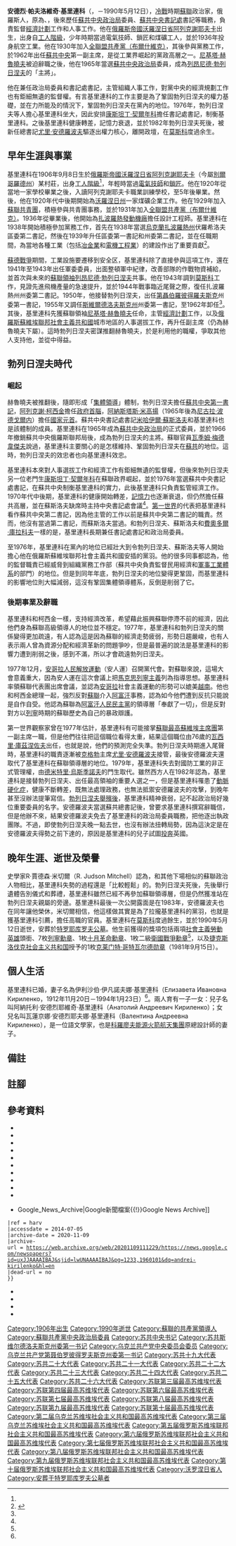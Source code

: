 {{noteTA
|G1=PP
}}
{{Not|基里琴科}}
{{Other people|基里連科|基里連科}}
{{Infobox officeholder
| name         = 安·帕·基里连科<br><small>{{lang|ru|А. П. Кириле́нко}}</small>
| image        = Kirilenko, Andrey Pavlovich.jpg
| caption      =
| nationality  = [[俄羅斯|俄羅斯]]{{sfn|Law|1975|p=214}}
| office      = [[蘇聯共產黨中央政治局|蘇共中央政治局]]委員
| term_start  = 1962年4月23日
| term_end    = 1982年11月22日
| office1      = [[蘇聯共產黨中央政治局|蘇共中央政治局]]候補委員
| term_start1  = 1957年6月29日
| term_end1    = 1961年10月31日
| office2      = [[蘇聯共產黨中央書記處|蘇共中央書記處]]書記
| term_start2  = 1966年4月8日
| term_end2    = 1982年11月22日
| birth_date   = {{OldStyleDate|1906年|9月8日|8月26日}}
| birth_place  = {{flag|Russian Empire|1883}}[[沃羅涅日省|沃羅涅日省]][[阿列克謝耶夫卡|阿列克謝耶夫卡]]
| death_date   = {{Death date and age|1990|5|12|1906|11|8|df=y}}
| death_place  = {{USSR}}[[俄羅斯蘇維埃聯邦社會主義共和國|俄羅斯蘇維埃聯邦社會主義共和國]][[莫斯科|莫斯科]]
| spouse       = 伊利沙伯·伊凡諾夫娜·基里連科
| profession   = {{link-en|設計工程師|Design engineer|設計}}<ref name="warheroes"/>及{{link-en|飛機工程師|aircraft engineer}}、[[電氣技師|電氣技師]]{{sfn|Law|1975|p=214}}、[[公務員|公務員]]
| party        = [[蘇聯共產黨|蘇聯共產黨]]
|awards={{{!}} style="background: transparent"
{{!}} {{社会主义劳动英雄}} {{!!}} {{社会主义劳动英雄}}
{{!}}}
{{{!}} style="background:transparent"
{{!}} {{列宁勋章}} {{!!}} {{列宁勋章|23.1.1948}} {{!!}} {{列宁勋章}} {{!!}} {{列宁勋章}}
{{!}}-
{{!}} {{列宁勋章}} {{!!}} {{列宁勋章}} {{!!}} {{列宁勋章}} {{!!}} {{十月革命勋章}} 
{{!}}-
{{!}} {{二级卫国战争勋章}}
{{!}}}
{{{!}}
{{!}}{{克莱门特·哥特瓦尔德勋章}}
{{!}}}
|}}
'''安德烈·帕夫洛維奇·基里連科'''（{{lang-ru|Андре́й Па́влович Кириле́нко}}，{{OldStyleDate|1906年|9月8日|8月26日}}－1990年5月12日），[[冷戰|冷戰]]時期[[蘇聯|蘇聯]]政治家，俄羅斯人，原為{{link-en|設計工程師|Design engineer}}、{{link-en|飛機工程師|aircraft engineer}}，後來歷任[[蘇聯共產黨中央政治局|蘇共中央政治局]]委員、[[蘇聯共產黨中央書記處|蘇共中央書記處]]書記等職務，負責監督[[計劃經濟|經濟計劃]]工作和人事工作。他在[[俄羅斯帝國|俄羅斯帝國]][[沃羅涅日省|沃羅涅日省]][[阿列克謝耶夫卡|阿列克謝耶夫卡]]出生，出身自[[工人階級|工人階級]]，少年時期當過電氣技師、鎖匠和煤礦工人，並於1936年投身航空工業。他在1930年加入[[蘇聯共產黨|全聯盟共產黨（布爾什維克）]]，其後參與黨務工作，於1962年出任[[蘇聯共產黨中央委員會|蘇共中央]]{{ru-link|蘇聯共產黨中央委員會俄羅斯聯邦局|Бюро ЦК КПСС по РСФСР|俄羅斯聯邦局}}第一副主席，是從工業界崛起的黨政高層之一。[[尼基塔·赫魯曉夫|尼基塔·赫魯曉夫]]被迫辭職之後，他在1965年當選[[蘇聯共產黨中央政治局|蘇共中央政治局]]委員，成為[[列昂尼德·勃列日涅夫|列昂尼德·勃列日涅夫]]的「主將」。

他在{{en-link|苏联历史 (1964年–1982年)|Brezhnev Era|勃列日涅夫在位期間}}兼任政治局委員和書記處書記，主管組織人事工作，對黨中央的經濟規劃工作也有鉅細無遺的監督權。有言基里連科的工作主要是為了鞏固勃列日涅夫的權力基礎，並在力所能及的情況下，鞏固勃列日涅夫在黨內的地位。1976年，勃列日涅夫等人擔心基里連科坐大，因此安排[[康斯坦丁·契爾年科|康斯坦丁·契爾年科]]擔任書記處書記，制衡基里連科。之後基里連科健康轉差，記憶力衰退，並於1982年勃列日涅夫死後，被新任總書記[[尤里·安德羅波夫|尤里·安德羅波夫]]驅逐出權力核心，離開政壇，在[[莫斯科|莫斯科]]度過余生。

== 早年生涯與事業 ==
基里連科在1906年9月8日生於[[俄羅斯帝國|俄羅斯帝國]][[沃羅涅日省|沃羅涅日省]][[阿列克謝耶夫卡|阿列克謝耶夫卡]]（今屬[[別爾哥羅德州|別爾哥羅德州]]）某村莊，出身[[工人階級|工人階級]]<ref name=warheroes/>，年輕時當過[[電氣技師|電氣技師]]和[[鎖|鎖匠]]{{sfn|Law|1975|p=226}}。他在1920年從當地一家學校畢業之後，入讀阿列克謝耶夫卡職業訓練學校，至5年後畢業。然後，他在1920年代中後期開始為[[沃羅涅日州|沃羅涅日州]]一家煤礦企業工作。他在1929年加入[[蘇聯共青團|蘇聯共青團]]，積極參與共青團事務，並於1931年加入[[蘇聯共產黨|全聯盟共產黨（布爾什維克）]]。1936年從{{ru-link|雷賓斯克索洛維耶夫國立航空技術大學|Рыбинский государственный авиационный технический университет имени П. А. Соловьёва|雷賓斯克航空技術學院}}畢業後，他開始為[[馬達西奇公司|扎波羅熱發動機廠]]擔任設計工程師。基里連科在1938年開始積極參加黨務工作，首先在1938年當選[[烏克蘭蘇維埃社會主義共和國|烏克蘭]][[扎波羅熱州|扎波羅熱州]]伏羅希洛夫區委第二書記，然後在1939年升任區委第一書記和州委第二書記，並在任職期間，為當地各種工業（包括[[冶金學|冶金業]]和[[電機工程學|電機工程業]]）的建設作出了重要貢獻<ref name=warheroes>{{harvnb|Кащеев}}</ref>。

[[蘇德戰爭|蘇德戰爭]]期間，工業設施要遷移到安全区，基里連科除了直接參與這項工作，還在1941年至1943年出任{{tsl|en|Southern Front (Soviet Union)|南方方面軍}}{{tsl|en|18th Army (Soviet Union)|第18集团军 (苏联)|第18集团军}}軍委委員，出面整頓軍中紀律，改善部隊的作戰物資補給，並首次與未來的[[蘇聯最高領導人列表|蘇聯領袖]][[列昂尼德·勃列日涅夫|列昂尼德·勃列日涅夫]]共事{{efn|當時勃列日涅夫是南方方面军的政治部副主任，只是一名旅級幹部。}}。他在1943年調到[[莫斯科|莫斯科]]工作，見證先進飛機產量的急速提升，並於1944年戰事臨近尾聲之際，復任扎波羅熱州州委第二書記。1950年，他接替勃列日涅夫，出任[[第聶伯羅彼得羅夫斯克|第聶伯羅彼得羅夫斯克]]州委第一書記，1955年又調任[[斯維爾德洛夫斯克州|斯維爾德洛夫斯克州]]州委第一書記，至1962年卸任<ref name=warheroes/>。其後，基里連科先獲蘇聯領袖[[尼基塔·赫魯曉夫|尼基塔·赫魯曉夫]]任命，主管[[計劃經濟|經濟計劃]]工作，以及[[俄羅斯蘇維埃聯邦社會主義共和國|俄羅斯蘇維埃聯邦社會主義共和國]]城市地區的人事選拔工作，再升任{{ru-link|蘇聯共產黨中央委員會俄羅斯聯邦局|Бюро ЦК КПСС по РСФСР|蘇共中央俄羅斯聯邦局}}副主席（仍為赫魯曉夫下屬）。這時勃列日涅夫密謀推翻赫魯曉夫，於是利用他的職權，爭取其他人支持他，並從中得益{{sfn|Hough|1997|p=87}}。

== 勃列日涅夫時代 ==
=== 崛起 ===
赫魯曉夫被推翻後，隨即形成「[[集體領導|集體領導]]」體制，勃列日涅夫擔任[[蘇聯共產黨中央委員會總書記|蘇共中央第一書記]]，[[阿列克謝·柯西金|阿列克謝·柯西金]]擔任[[蘇聯部長會議主席|政府首腦]]，[[阿納斯塔斯·米高揚|阿納斯塔斯·米高揚]]（1965年後為[[尼古拉·波德戈爾内|尼古拉·波德戈爾内]]）擔任[[蘇聯國家元首列表|國家元首]]。蘇共中央書記處書記[[米哈伊爾·安德列耶維奇·蘇斯洛夫|米哈伊爾·蘇斯洛夫]]和基里連科也是該體制的成員{{sfn|Sandle|Bacon|2002|p=13}}。基里連科在1965年成為[[蘇聯共產黨中央政治局|蘇共中央政治局]]的正式委員{{sfn|Law|1975|p=227}}，並於1966年撤銷蘇共中央俄羅斯聯邦局後，成為勃列日涅夫的主將。蘇聯官員[[瓦季姆·梅德韋傑夫|瓦季姆·梅德韋傑夫]]說過，基里連科主要關心的是怎樣維持、鞏固勃列日涅夫在[[蘇聯共產黨|蘇共]]的地位。這時，勃列日涅夫的效忠者也向基里連科效忠{{sfn|Hough|1997|pp=87–88}}。

基里連科本來對人事選拔工作和經濟工作有鉅細無遺的監督權{{sfn|Hough|1997|p=84}}，但後來勃列日涅夫另一位老門生[[康斯坦丁·契爾年科|康斯坦丁·契爾年科]]在蘇聯政界崛起，並於1976年當選蘇共中央書記處書記，在蘇共中央制衡基里連科的實力{{sfn|Hough|1997|pp=87–88}}，此後基里連科只負責監管經濟工作。1970年代中後期，基里連科的健康開始轉差，[[記憶力|記憶力]]也逐漸衰退{{sfn|Hough|1997|p=84}}，但仍然擔任蘇共高層，並在蘇斯洛夫缺席時主持中央書記處會議<ref name=warheroes/>。[[第一世界|第一世界]]的代表把基里連科看作蘇共中央第二書記，因為他主管的工作以前是蘇共中央第二書記的職責。然而，他沒有當過第二書記，而蘇斯洛夫當過{{sfn|Laird|Hoffmann|1989|p=156}}。和勃列日涅夫、蘇斯洛夫和[[費奧多爾·庫拉科夫|費奧多爾·庫拉科夫]]一樣的是，基里連科長期兼任書記處書記和政治局委員{{sfn|Law|1975|p=321}}。

至1976年，基里連科在黨內的地位已經壯大到令勃列日涅夫、蘇斯洛夫等人開始擔心他在俄羅斯蘇維埃聯邦社會主義共和國安插的黨羽。他的很多同事都認為，他的監督職責已經威脅到組織黨務工作部（蘇共中央負責監督民用經濟和[[軍事工業複合體|軍事工業體系]]的部門）的地位。但是到同年年底，勃列日涅夫的地位變得更鞏固，而基里連科的影響地位則大幅減弱，這沒有鞏固集體領導體系，反倒是削弱了它{{sfn|Mitchell|1990|p=40}}。

=== 後期事業及辭職 ===
基里連科和柯西金一樣，支持經濟改革，希望藉此振興蘇聯停滯不前的經濟，因此他們身為蘇聯高級領導人的地位並不穩定{{sfn|Mitchell|1990|p=67}}。1977年，基里連科和勃列日涅夫的關係變得更加疏遠，有人認為這是因為蘇聯的經濟走勢疲弱，形勢日趨嚴峻，也有人表示兩人曾為資源分配和經濟革新的問題爭吵，但是最普遍的說法是基里連科的影響力遭到削弱之後，感到不滿，所以才會疏遠勃列日涅夫{{sfn|Mitchell|1990|p=58}}{{sfn|Mitchell|1990|p=58}}。

1977年12月，[[安哥拉人民解放運動|安哥拉人民解放運動]]（安人運）召開黨代會。對蘇聯來說，這場大會意義重大，因為安人運在這次會議上把[[馬克思列寧主義|馬克思列寧主義]]列為指導思想。基里連科率領蘇聯代表團出席會議，並認為[[安哥拉|安哥拉]]社會主義運動的形勢可以媲美[[越南|越南]]{{sfn|Light|Royal Institute of International Affairs|1993|p=55–56}}。他也和柯西金總理一起，強烈反對[[阿富汗戰爭_(1979年)|蘇聯]]介入[[阿富汗民主共和國|阿富汗]]事務，認為如今他們遭到反抗只能說是自作自受。他認為蘇聯為[[阿富汗人民民主黨|阿富汗人民民主黨]]的領導層「奉獻了一切」，但是反對對方以[[列寧|列寧]]時期的蘇聯歷史為自己的暴政辯護{{sfn|Westad|2005|p=316}}。

第一世界觀察家曾在1977年估計，基里連科有可能接掌[[蘇聯最高蘇維埃|蘇聯最高蘇維埃]][[蘇聯最高蘇維埃主席團|主席團]]第一副主席一職，但是他們往往把這個職位看得太重，結果這個職位由76歲的[[瓦西里·瓦西里耶維奇·庫茲涅佐夫|瓦西里·庫茲涅佐夫]]出任，也就是說，他們的預測完全失準{{sfn|Mitchell|1990|p=55–56}}。勃列日涅夫時期進入尾聲時，基里連科的職責逐漸被[[克格勃|克格勃]]主席[[尤里·安德羅波夫|尤里·安德羅波夫]]接管，最後安德羅波夫還取代了基里連科在蘇聯領導層的地位{{sfn|Hough|1997|p=90}}。1979年，基里連科失去對國防工業的非正式管理權，由[[德米特里·烏斯季諾夫|德米特里·烏斯季諾夫]]的門生{{ru-link|帕維爾·菲諾格諾夫|Финогенов, Павел Васильевич}}取代{{sfn|Mitchell|1990|p=65–66}}。雖然西方人在1982年認為，基里連科是接替勃列日涅夫、出任最高領袖的重要人選之一{{sfn|Staff writer|1983}}，但是基里連科罹患了[[動脈硬化症|動脈硬化症]]，健康不斷轉差，既無法處理政務，也無法抵禦安德羅波夫的攻擊{{sfn|Castells|2010|p=48}}，到晚年甚至沒辦法提筆寫信。[[勃列日涅夫之死|勃列日涅夫舉殯後]]，基里連科精神衰弱，記不起政治局好幾位重要委員的名字。安德羅波夫當選蘇共總書記後，曾要求基里連科撰寫辭職信，但是他辦不來{{sfn|Brown|2009|p=402–403}}，結果安德羅波夫免去了基里連科的政治局委員職務，把他逐出執政團隊{{sfn|Staff writer|1983}}。不過，即使勃列日涅夫晚一點去世，也沒有辦法扭轉局勢，因為這決定是在安德羅波夫得勢之前下達的{{sfn|Roeder|1993|p=133}}，原因是基里連科的兒子試圖[[投誠|投奔]]英國{{sfn|Mitchell|1990|p=75}}。

== 晚年生涯、逝世及榮譽 ==
史學家R·賈德森·米切爾（R. Judson Mitchell）認為，和其他下場相似的蘇聯政治人物相比，基里連科失勢的過程還是「比較輕鬆」的。勃列日涅夫死後，先後舉行遺體告別儀式和葬禮，基里連科雖然已經不再參加蘇聯領導層，但是仍然獲准站在勃列日涅夫親屬的旁邊。基里連科最後一次公開露面是在1983年，安德羅波夫也在同年讓他榮休，米切爾相信，他這樣做其實是為了拉攏基里連科的黨羽，也就是獲基里連科引薦，擔任高職的官員{{sfn|Mitchell|1990|p=75}}。基里連科在[[莫斯科|莫斯科]]度過餘生，並於1990年5月12日逝世，安葬於[[特罗耶库罗夫公墓|特罗耶库罗夫公墓]]。他生前獲得的獎項包括兩項[[社會主義勞動英雄|社會主義勞動英雄]]頭銜、7枚[[列寧勳章|列寧勳章]]、1枚[[十月革命勳章|十月革命勳章]]、1枚二級[[衛國戰爭勳章|衛國戰爭勳章]]<ref name=warheroes/>，以及[[捷克斯洛伐克社会主义共和国|捷克斯洛伐克社会主义共和国]]授予的1枚[[克莱门特·哥特瓦尔德勋章|克莱门特·哥特瓦尔德勋章]]（1981年9月15日）{{sfn|Archiv KPR|2015}}。

== 個人生活 ==
基里連科已婚，妻子名為伊利沙伯·伊凡諾夫娜·基里連科（Елизавета Ивановна Кириленко，1912年11月20日－1994年1月23日）<ref name=warheroes/>。兩人育有一子一女：兒子名叫阿納托利·安德烈耶維奇·基里連科（Анатолий Андреевич Кириленко）{{sfn|Спесивцева|2006}}；女兒名叫瓦蓮京娜·安德烈耶夫娜·基里連科（Валентина Андреевна Кириленко），是一位語文學家，也是[[科羅廖夫能源火箭航天集團|科羅廖夫能源火箭航天集團]]原總設計師{{ru-link|尤里·帕夫洛維奇·謝苗諾夫|Семёнов, Юрий Павлович}}的妻子。{{sfn|Гамов и Моисеева 2003}}

== 備註 ==
{{notelist}}

== 註腳 ==
{{reflist|3}}

== 參考資料 ==
{{refbegin|2}}
* {{cite book
 | last = Brown
 | first = Archie
 | title = The Rise & Fall of Communism
 | location = 
 | publisher = Bodley Head
 | year = 2009
 | url = http://books.google.com/books?id=yWQpAQAAIAAJ&q
 | isbn = 978-0-224-07879-5
 | ref = harv
 | access-date = 2014-07-05
 | archive-date = 2014-01-01
 | archive-url = https://web.archive.org/web/20140101121311/http://books.google.com/books?id=yWQpAQAAIAAJ&q
 | dead-url = no
 }}
*{{cite web
 | last = 
 | first = 
 | title = Řád Klementa Gottwalda - za budování socialistické vlasti
 | language = cs
 | publisher = Archiv Kanceláře prezidenta republiky
 | location = Praha
 | url = https://www.prazskyhradarchiv.cz/file/edee/vyznamenani/rkg.pdf
 | accessdate = 2019-06-30
 | date = 2015-01-17
 | ref = {{harvid|Archiv KPR|2015}}
 | archive-date = 2019-06-27
 | archive-url = https://web.archive.org/web/20190627105846/https://www.prazskyhradarchiv.cz/file/edee/vyznamenani/rkg.pdf
 | dead-url = no
 }}
* {{Cite book
 | last = Castells
 | first = Manuel
 | title = End of Millennium: The Information Age: Economy, Society, and Culture
 | location = 
 | publisher = John Wiley & Sons
 | year = 2010
 | url = http://books.google.com/books?id=QhFZHRpQdu4C&dq
 | volume = 3
 | isbn = 978-1-4051-9688-8
 | ref = harv
 | access-date = 2014-07-05
 | archive-date = 2014-07-22
 | archive-url = https://web.archive.org/web/20140722194247/http://books.google.com/books?id=QhFZHRpQdu4C&dq
 | dead-url = no
 }}
* {{Cite book
 | last = Hough
 | first = Jerry F.
 | title = Democratization and revolution in the USSR, 1985-1991
 | location = Washington, D.C.
 | publisher = Brookings Institution Press
 | year = 1997
 | url = http://books.google.com/books?id=BzaaFXMpvMkC&dq
 | isbn = 978-0-8157-3748-3
 | ref = harv
 | access-date = 2014-07-05
 | archive-date = 2020-08-08
 | archive-url = https://web.archive.org/web/20200808014358/https://books.google.com/books?id=BzaaFXMpvMkC&dq
 | dead-url = no
 }}
* {{Cite book
 | last = Laird
 | first = Robert Frederick
 | last2 = Hoffmann
 | first2 = Erik P.
 | title = Soviet foreign policy in a changing world
 | location = 
 | publisher = Transaction Publishers
 | year = 1989
 | url = http://books.google.com/books?id=1TDa1YNhSjgC&dq
 | isbn = 978-0-202-24166-1
 | ref = harv
 | access-date = 2014-07-05
 | archive-date = 2020-11-20
 | archive-url = https://web.archive.org/web/20201120014558/https://books.google.com/books?id=1TDa1YNhSjgC&dq
 | dead-url = no
 }}
* {{Cite book
 | last = Law
 | first = David A.
 | title = Russian Civilization
 | publisher = Ardent Media
 | year = 1975
 | url = http://books.google.com/books?id=f3ky9qBavl4C&dq
 | isbn = 978-0-8422-0529-0
 | ref = harv
 | access-date = 2014-07-05
 | archive-date = 2014-07-11
 | archive-url = https://web.archive.org/web/20140711155919/http://books.google.com/books?id=f3ky9qBavl4C&dq
 | dead-url = no
 }}
* {{Cite book
 | last = Light
 | first = Margot
 | author2 = [[Chatham_House|Royal Institute of International Affairs]]
 | title = Troubled friendships: Moscow's Third World ventures
 | location = 
 | publisher = British Academic Press
 | year = 1993
 | url = http://books.google.com/books?id=QhFZHRpQdu4C&dq
 | isbn = 978-1-85043-649-2
 | ref = harv
 | access-date = 2014-07-05
 | archive-date = 2014-07-22
 | archive-url = https://web.archive.org/web/20140722194247/http://books.google.com/books?id=QhFZHRpQdu4C&dq
 | dead-url = no
 }}
* {{Cite book
 | last = Mitchell
 | first = R. Judson
 | title = Getting To the Top in the USSR: Cyclical Patterns in the Leadership Succession Process
 | location = 
 | publisher = Hoover Press
 | year = 1990
 | url = http://books.google.com/books?id=ipYD0dxjlf8C&dq
 | isbn = 978-0-8179-8921-7
 | ref = harv
 | access-date = 2014-07-05
 | archive-date = 2020-11-24
 | archive-url = https://web.archive.org/web/20201124181710/https://books.google.com/books?id=ipYD0dxjlf8C&dq
 | dead-url = no
 }}
* {{cite book
 | last = Roeder
 | first = Philip G.
 | title = Red sunset: the failure of Soviet politics
 | location = 
 | publisher = [[Princeton_University_Press|Princeton University Press]]
 | url = http://books.google.com/books?id=DxyF5gGdclUC&dq
 | year = 1993
 | isbn = 978-0-691-01942-0
 | ref = harv
 | access-date = 2014-07-05
 | archive-date = 2014-07-20
 | archive-url = https://web.archive.org/web/20140720000753/http://books.google.com/books?id=DxyF5gGdclUC&dq
 | dead-url = no
 }}
* {{Cite book
 | last = Sandle
 | first = Mark
 | last2 = Bacon
 | first2 = Edwin
 | title = Brezhnev Reconsidered
 | location = 
 | publisher = Palgrave Macmillan
 | year = 2002
 | url = http://books.google.ca/books?id=fPZPP6Jv58sC&dq
 | isbn = 978-0-333-79463-0
 | ref = harv
 | access-date = 2014-07-05
 | archive-date = 2020-11-09
 | archive-url = https://web.archive.org/web/20201109074722/https://books.google.ca/books?id=fPZPP6Jv58sC&dq
 | dead-url = no
 }}
* {{cite news
 |author = Staff writer
 |title = Soviet Leadership Expected to Choose a President
 |publisher = [[Associated_Press|Associated Press]]
 |work = The Hour
 |url = http://news.google.com/newspapers?id=uxJJAAAAIBAJ&sjid=lwUNAAAAIBAJ&pg=1233,1960101&dq=andrei-kirilenko&hl=en
 |date = 1983-06-13
 |year = 1983
 |via = [[Google新聞檔案{{!}}Google_News_Archive|Google新聞檔案{{!}}Google News Archive]]
 |ref = harv
 |accessdate = 2014-07-05
 |archive-date = 2020-11-09
 |archive-url = https://web.archive.org/web/20201109111229/https://news.google.com/newspapers?id=uxJJAAAAIBAJ&sjid=lwUNAAAAIBAJ&pg=1233,1960101&dq=andrei-kirilenko&hl=en
 |dead-url = no
 }}
* {{Cite book
 | last = Westad
 | first = Odd A.
 | title = The global Cold War: third world interventions and the making of our times
 | location = 
 | publisher = [[Cambridge_University_Press|Cambridge University Press]]
 | year = 2005
 | url = http://books.google.com/books?id=QhFZHRpQdu4C&dq
 | isbn = 978-0-521-85364-4
 | ref = harv
 | access-date = 2014-07-05
 | archive-date = 2014-07-22
 | archive-url = https://web.archive.org/web/20140722194247/http://books.google.com/books?id=QhFZHRpQdu4C&dq
 | dead-url = no
 }}
* {{cite news
 | last = Гамов
 | first = Александр
 | last2 = Моисеева
 | first2 = Любовь
 | title = Брежнев выучил наизусть «12 стульев», а Суслов слушает «Битлз»
 | language = ru
 | publisher = [[共青團真理報|Комсомольская правда]]
 | url = http://www.kp.ru/daily/23143/24208/
 | accessdate = 2014-07-10
 | date = 2003-10-23
 | year = 2003
 | ref = {{harvid|Гамов и Моисеева 2003}}
 | archive-date = 2013-03-12
 | archive-url = https://www.webcitation.org/6F47Eyutc?url=http://www.kp.ru/daily/23143/24208/
 | dead-url = no
 }}
*{{cite web
 | last = Кащеев
 | first = Сергей
 | title = Кириленко, Андрей Павлович
 | language = ru
 | publisher = warheroes.ru
 | url = http://www.warheroes.ru/hero/hero.asp?Hero_id=12478
 | accessdate = 2010-10-20
 | date = 
 | ref = harv
 | archive-date = 2011-05-15
 | archive-url = https://web.archive.org/web/20110515003114/http://www.warheroes.ru/hero/hero.asp?Hero_id=12478
 }}
*{{cite news| last =Спесивцева| first =А.| title =Наши земляки. Всем сердцем любил он край тихой сосны| language =ru| publisher =Белгородские известия| url =http://old.belwesti.ru/node/137| accessdate =2014-07-10| date =2006-09-15| year =2006| ref =harv| deadurl =yes| archiveurl =https://web.archive.org/web/20140709153921/http://old.belwesti.ru/node/137| archivedate =2014-07-09}}
{{refend}}

{{Brezhnev Era}}

{{Authority control}}

{{DEFAULTSORT:Kirilenko, Andrei}}
[[Category:1906年出生|Category:1906年出生]]
[[Category:1990年逝世|Category:1990年逝世]]
[[Category:蘇聯的共產黨領導人|Category:蘇聯的共產黨領導人]]
[[Category:蘇聯共產黨中央政治局委員|Category:蘇聯共產黨中央政治局委員]]
[[Category:苏共中央书记|Category:苏共中央书记]]
[[Category:苏共斯维尔德洛夫斯克州委第一书记|Category:苏共斯维尔德洛夫斯克州委第一书记]]
[[Category:乌克兰共产党中央委员会委员|Category:乌克兰共产党中央委员会委员]]
[[Category:乌克兰共产党第聂伯罗彼得罗夫斯克州委第一书记|Category:乌克兰共产党第聂伯罗彼得罗夫斯克州委第一书记]]
[[Category:苏共十九大代表|Category:苏共十九大代表]]
[[Category:苏共二十大代表|Category:苏共二十大代表]]
[[Category:苏共二十一大代表|Category:苏共二十一大代表]]
[[Category:苏共二十二大代表|Category:苏共二十二大代表]]
[[Category:苏共二十三大代表|Category:苏共二十三大代表]]
[[Category:苏共二十四大代表|Category:苏共二十四大代表]]
[[Category:苏共二十五大代表|Category:苏共二十五大代表]]
[[Category:苏共二十六大代表|Category:苏共二十六大代表]]
[[Category:苏联第三届最高苏维埃代表|Category:苏联第三届最高苏维埃代表]]
[[Category:苏联第四届最高苏维埃代表|Category:苏联第四届最高苏维埃代表]]
[[Category:苏联第六届最高苏维埃代表|Category:苏联第六届最高苏维埃代表]]
[[Category:苏联第七届最高苏维埃代表|Category:苏联第七届最高苏维埃代表]]
[[Category:苏联第八届最高苏维埃代表|Category:苏联第八届最高苏维埃代表]]
[[Category:苏联第九届最高苏维埃代表|Category:苏联第九届最高苏维埃代表]]
[[Category:苏联第十届最高苏维埃代表|Category:苏联第十届最高苏维埃代表]]
[[Category:第二届乌克兰苏维埃社会主义共和国最高苏维埃代表|Category:第二届乌克兰苏维埃社会主义共和国最高苏维埃代表]]
[[Category:第三届乌克兰苏维埃社会主义共和国最高苏维埃代表|Category:第三届乌克兰苏维埃社会主义共和国最高苏维埃代表]]
[[Category:第五届俄罗斯苏维埃联邦社会主义共和国最高苏维埃代表|Category:第五届俄罗斯苏维埃联邦社会主义共和国最高苏维埃代表]]
[[Category:第六届俄罗斯苏维埃联邦社会主义共和国最高苏维埃代表|Category:第六届俄罗斯苏维埃联邦社会主义共和国最高苏维埃代表]]
[[Category:第七届俄罗斯苏维埃联邦社会主义共和国最高苏维埃代表|Category:第七届俄罗斯苏维埃联邦社会主义共和国最高苏维埃代表]]
[[Category:第八届俄罗斯苏维埃联邦社会主义共和国最高苏维埃代表|Category:第八届俄罗斯苏维埃联邦社会主义共和国最高苏维埃代表]]
[[Category:第九届俄罗斯苏维埃联邦社会主义共和国最高苏维埃代表|Category:第九届俄罗斯苏维埃联邦社会主义共和国最高苏维埃代表]]
[[Category:第十届俄罗斯苏维埃联邦社会主义共和国最高苏维埃代表|Category:第十届俄罗斯苏维埃联邦社会主义共和国最高苏维埃代表]]
[[Category:沃罗涅日省人|Category:沃罗涅日省人]]
[[Category:安葬于特罗耶库罗夫公墓者|Category:安葬于特罗耶库罗夫公墓者]]
{{Good article}}